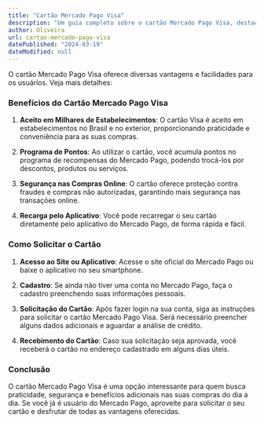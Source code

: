 ```yaml
---
title: "Cartão Mercado Pago Visa"
description: "Um guia completo sobre o cartão Mercado Pago Visa, destacando seus benefícios, funcionalidades e como solicitar o seu."
author: Oliveira
url: cartao-mercado-pago-visa
datePublished: "2024-03-19"
dateModified: null
---
```


O cartão Mercado Pago Visa oferece diversas vantagens e facilidades para os usuários. Veja mais detalhes:

### Benefícios do Cartão Mercado Pago Visa

1. **Aceito em Milhares de Estabelecimentos**: O cartão Visa é aceito em estabelecimentos no Brasil e no exterior, proporcionando praticidade e conveniência para as suas compras.

2. **Programa de Pontos**: Ao utilizar o cartão, você acumula pontos no programa de recompensas do Mercado Pago, podendo trocá-los por descontos, produtos ou serviços.

3. **Segurança nas Compras Online**: O cartão oferece proteção contra fraudes e compras não autorizadas, garantindo mais segurança nas transações online.

4. **Recarga pelo Aplicativo**: Você pode recarregar o seu cartão diretamente pelo aplicativo do Mercado Pago, de forma rápida e fácil.

### Como Solicitar o Cartão

1. **Acesso ao Site ou Aplicativo**: Acesse o site oficial do Mercado Pago ou baixe o aplicativo no seu smartphone.

2. **Cadastro**: Se ainda não tiver uma conta no Mercado Pago, faça o cadastro preenchendo suas informações pessoais.

3. **Solicitação do Cartão**: Após fazer login na sua conta, siga as instruções para solicitar o cartão Mercado Pago Visa. Será necessário preencher alguns dados adicionais e aguardar a análise de crédito.

4. **Recebimento do Cartão**: Caso sua solicitação seja aprovada, você receberá o cartão no endereço cadastrado em alguns dias úteis.

### Conclusão

O cartão Mercado Pago Visa é uma opção interessante para quem busca praticidade, segurança e benefícios adicionais nas suas compras do dia a dia. Se você já é usuário do Mercado Pago, aproveite para solicitar o seu cartão e desfrutar de todas as vantagens oferecidas.
